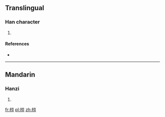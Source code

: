 ==Translingual==

===Han character===
{{Han char|rn=75|rad=木|as=07|sn=11|four=42927|canj=DUCH|ids=⿰木⿱山分}}

# {{defn|Han|sort=木07}}

====References====
* {{Han ref|kx=0530.070|dkj=14868|dj=0918.060|hdz=21215.040|uh=68A4|ud=26788|bh=D5CF|bd=54735}}

----

==Mandarin==

===Hanzi===
{{cmn-hanzi|pin=[[fén]] ([[fen2]]), [[méng]] ([[meng2]])|wg=fen<sup>2</sup>, meng<sup>2</sup>}}

# {{defn|lang=cmn|sort=木07}}

[[fr:梤]]
[[pl:梤]]
[[zh:梤]]